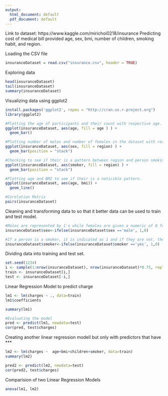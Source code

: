 ```yaml
---
output:
  html_document: default
  pdf_document: default
---
```

Link to dataset: https://www.kaggle.com/mirichoi0218/insurance
Predicting cost of medical bill provided age, sex, bmi, number of children, smoking habit, and region.

Loading the CSV file
```r
insuranceDataset = read.csv("insurance.csv", header = TRUE)
```

Exploring data
```r
head(insuranceDataset)
tail(insuranceDataset)
summary(insuranceDataset)
```
Visualizing data using ggplot2
```r
install.packages('ggplot2', repos = "http://cran.us.r-project.org")
library(ggplot2)

#Plotting the age of participants and their count with respective age.
ggplot(insuranceDataset, aes(age, fill = age ) ) +
  geom_bar()

#Plotting number of males and number of females in the dataset with respect to their region.
ggplot(insuranceDataset, aes(sex, fill = region) ) +
  geom_bar(position = "stack")

#Checking to see if their is a pattern between region and person smoking.
ggplot(insuranceDataset, aes(smoker, fill = region) ) +
  geom_bar(position = "stack")

#Plotting age and BMI to see if their is a noticible pattern.
ggplot(insuranceDataset, aes(age, bmi)) +
  geom_line()

#Corelation Matrix
pairs(insuranceDataset)
```





Cleaning and transforming data to so that it better data can be used to train and test model.
```r
#Males are represented by 1's while females are given a numeric of 0 for identification purposes.
insuranceDataset$sex<-ifelse(insuranceDataset$sex =='male', 1,0)

#If a person is a smoker, it is indicated as 1 and if they are not, they are indicated with a 0.
insuranceDataset$smoker<-ifelse(insuranceDataset$smoker =='yes', 1,0)
```

Dividing data into training and test set.
```r
set.seed(1234)
i <- sample(1:nrow(insuranceDataset), nrow(insuranceDataset)*0.75, replace=FALSE)
train <- insuranceDataset[i,]
test <- insuranceDataset[-i,]
```

Linear Regression Model to predict charge
```r
lm1 <- lm(charges ~ ., data=train)
lm1$coefficients

summary(lm1)

#Evaluating the model
pred <- predict(lm1, newdata=test)
cor(pred, test$charges)
```

Creating another linear regression modell but only with predictors that have ***
```r
lm2 <- lm(charges ~  age+bmi+children+smoker, data=train)
summary(lm2)

pred2 <- predict(lm2, newdata=test)
cor(pred2, test$charges)
```

Comparision of two Linear Regression Models
```r
anova(lm1, lm2)
```

